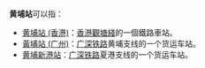 {{distinguish|黄浦站|黃埔大道站}}
'''黄埔站'''可以指：
*[[黄埔站_(香港)|黄埔站 (香港)]]：[[香港|香港]][[觀塘綫|觀塘綫]]的一個鐵路車站。
*[[黃埔站_(广州)|黃埔站 (广州)]]：[[广深铁路|广深铁路]]黄埔支线的一个货运车站。
*[[黄埔新港站|黄埔新港站]]：[[广深铁路|广深铁路]]夏港支线的一个货运车站。

{{disambig|Cat=三字車站名消歧義}}